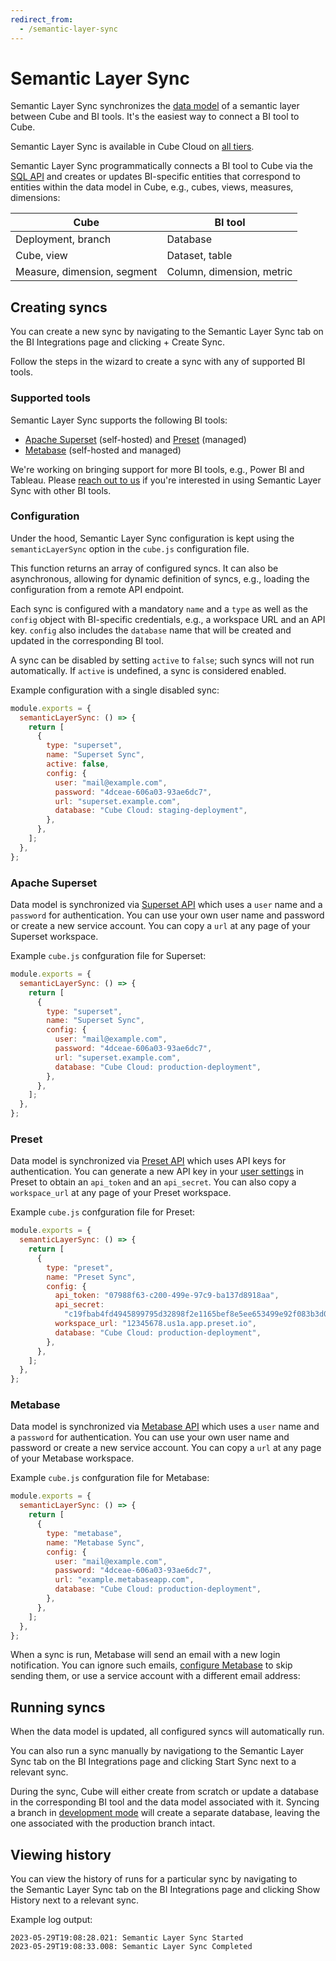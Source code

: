 ```yaml
---
redirect_from:
  - /semantic-layer-sync
---
```


# Semantic Layer Sync

Semantic Layer Sync synchronizes the [data model][ref-data-model] of a semantic
layer between Cube and BI tools. It's the easiest way to connect a BI tool to
Cube.

<SuccessBox>

Semantic Layer Sync is available in Cube Cloud on
[all tiers](https://cube.dev/pricing).

</SuccessBox>

Semantic Layer Sync programmatically connects a BI tool to Cube via the [SQL
API][ref-sql-api] and creates or updates BI-specific entities that correspond to
entities within the data model in Cube, e.g., cubes, views, measures,
dimensions:

| Cube                        | BI tool                   |
| --------------------------- | ------------------------- |
| Deployment, branch          | Database                  |
| Cube, view                  | Dataset, table            |
| Measure, dimension, segment | Column, dimension, metric |

## Creating syncs

You can create a new sync by navigating to the <Btn>Semantic Layer Sync</Btn>
tab on the <Btn>BI Integrations</Btn> page and clicking <Btn>+ Create
Sync</Btn>.

<Screenshot src="https://ucarecdn.com/d4f4c753-ea8f-459b-aec2-73846da06b41/" />

Follow the steps in the wizard to create a sync with any of supported BI tools.

### Supported tools

Semantic Layer Sync supports the following BI tools:

- [Apache Superset](#creating-syncs-apache-superset) (self-hosted) and
  [Preset](#creating-syncs-preset) (managed)
- [Metabase](#creating-syncs-metabase) (self-hosted and managed)

<InfoBox>

We're working on bringing support for more BI tools, e.g., Power BI and Tableau.
Please [reach out to us](https://forms.gle/eEit9Pa7ZXSoFxb86) if you're
interested in using Semantic Layer Sync with other BI tools.

</InfoBox>

### Configuration

Under the hood, Semantic Layer Sync configuration is kept using the
`semanticLayerSync` option in the `cube.js` configuration file.

This function returns an array of configured syncs. It can also be asynchronous,
allowing for dynamic definition of syncs, e.g., loading the configuration from a
remote API endpoint.

Each sync is configured with a mandatory `name` and a `type` as well as the
`config` object with BI-specific credentials, e.g., a workspace URL and an API
key. `config` also includes the `database` name that will be created and updated
in the corresponding BI tool.

A sync can be disabled by setting `active` to `false`; such syncs will not run
automatically. If `active` is undefined, a sync is considered enabled.

Example configuration with a single disabled sync:

```javascript
module.exports = {
  semanticLayerSync: () => {
    return [
      {
        type: "superset",
        name: "Superset Sync",
        active: false,
        config: {
          user: "mail@example.com",
          password: "4dceae-606a03-93ae6dc7",
          url: "superset.example.com",
          database: "Cube Cloud: staging-deployment",
        },
      },
    ];
  },
};
```

### Apache Superset

Data model is synchronized via [Superset API][superset-api] which uses a `user`
name and a `password` for authentication. You can use your own user name and
password or create a new service account. You can copy a `url` at any page of
your Superset workspace.

Example `cube.js` confguration file for Superset:

```javascript
module.exports = {
  semanticLayerSync: () => {
    return [
      {
        type: "superset",
        name: "Superset Sync",
        config: {
          user: "mail@example.com",
          password: "4dceae-606a03-93ae6dc7",
          url: "superset.example.com",
          database: "Cube Cloud: production-deployment",
        },
      },
    ];
  },
};
```

### Preset

Data model is synchronized via [Preset API][preset-api] which uses API keys for
authentication. You can generate a new API key in your [user
settings][preset-user-settings] in Preset to obtain an `api_token` and an
`api_secret`. You can also copy a `workspace_url` at any page of your Preset
workspace.

Example `cube.js` confguration file for Preset:

```javascript
module.exports = {
  semanticLayerSync: () => {
    return [
      {
        type: "preset",
        name: "Preset Sync",
        config: {
          api_token: "07988f63-c200-499e-97c9-ba137d8918aa",
          api_secret:
            "c19fbab4fd4945899795d32898f2e1165bef8e5ee653499e92f083b3d088aecb",
          workspace_url: "12345678.us1a.app.preset.io",
          database: "Cube Cloud: production-deployment",
        },
      },
    ];
  },
};
```

### Metabase

Data model is synchronized via [Metabase API][metabase-api] which uses a `user`
name and a `password` for authentication. You can use your own user name and
password or create a new service account. You can copy a `url` at any page of
your Metabase workspace.

Example `cube.js` confguration file for Metabase:

```javascript
module.exports = {
  semanticLayerSync: () => {
    return [
      {
        type: "metabase",
        name: "Metabase Sync",
        config: {
          user: "mail@example.com",
          password: "4dceae-606a03-93ae6dc7",
          url: "example.metabaseapp.com",
          database: "Cube Cloud: production-deployment",
        },
      },
    ];
  },
};
```

When a sync is run, Metabase will send an email with a new login notification.
You can ignore such emails, [configure Metabase][metabase-skip-emails] to skip
sending them, or use a service account with a different email address:

<Screenshot src="https://ucarecdn.com/2e7ac466-73a5-4dd6-9c85-ed98d9df8979/" />

## Running syncs

When the data model is updated, all configured syncs will automatically run.

You can also run a sync manually by navigationg to the <Btn>Semantic Layer
Sync</Btn> tab on the <Btn>BI Integrations</Btn> page and clicking <Btn>Start
Sync</Btn> next to a relevant sync.

<Screenshot src="https://ucarecdn.com/e48cef02-cc89-466d-a293-11a04aacb116/" />

During the sync, Cube will either create from scratch or update a database in
the corresponding BI tool and the data model associated with it. Syncing a
branch in [development mode][ref-dev-mode] will create a separate database,
leaving the one associated with the production branch intact.

## Viewing history

You can view the history of runs for a particular sync by navigating to
the <Btn>Semantic Layer Sync</Btn> tab on the <Btn>BI Integrations</Btn> page
and clicking <Btn>Show History</Btn> next to a relevant sync.

<Screenshot src="https://ucarecdn.com/a3cc5fc8-8458-483e-999c-5654eb8072b4/" />

Example log output:

    2023-05-29T19:08:28.021: Semantic Layer Sync Started
    2023-05-29T19:08:33.008: Semantic Layer Sync Completed

[ref-data-model]: /product/data-modeling/overview
[ref-sql-api]: /product/api-sql/overview
[ref-config-sls]:
  /reference/configuration/config#options-reference-semantic-layer-sync
[ref-workspace-sls]: /workspace/bi-integrations
[ref-dev-mode]: /product/workspace/dev-mode
[preset-api]: https://api-docs.preset.io
[preset-user-settings]: https://manage.app.preset.io/app/user
[superset-api]: https://superset.apache.org/docs/api/
[metabase-api]:
  https://www.metabase.com/learn/administration/metabase-api#authenticate-your-requests-with-a-session-token
[metabase-skip-emails]:
  https://www.metabase.com/docs/latest/configuring-metabase/environment-variables#mb_send_email_on_first_login_from_new_device

